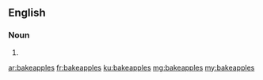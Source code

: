 ==English==

===Noun===
{{head|en|noun plural form}}

# {{plural of|bakeapple|lang=en}}

[[ar:bakeapples]]
[[fr:bakeapples]]
[[ku:bakeapples]]
[[mg:bakeapples]]
[[my:bakeapples]]